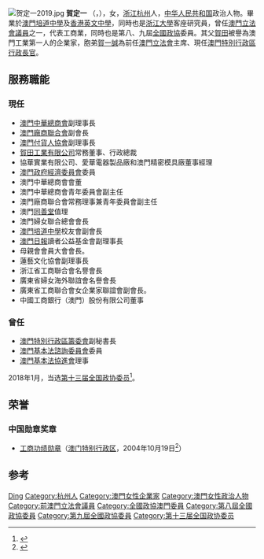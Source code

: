 [[File:贺定一2019.jpg|thumb]]
'''賀定一''' {{OMIC}}{{SLM}}（{{lang-pt|Ho Teng Iat}}，{{bd|1950年||catIdx=Ho賀}}），女，[[浙江|浙江]][[杭州|杭州]]人，[[中华人民共和国|中华人民共和国]]政治人物。畢業於[[澳門培道中學|澳門培道中學]]及[[香港英文中學|香港英文中學]]，同時也是[[浙江大學|浙江大學]]客座研究員，曾任[[澳門立法會|澳門立法會]][[議員|議員]]之一，代表工商業，同時也是第八、九屆[[全國政協|全國政協]]委員。其父[[賀田|賀田]]被譽為澳門工業第一人的企業家，胞弟[[賀一誠|賀一誠]]為前任[[澳門立法會|澳門立法會]]主席、現任[[澳門特別行政區行政長官|澳門特別行政區行政長官]]。

== 服務職能 ==
=== 現任 ===
* [[澳門中華總商會|澳門中華總商會]]副理事長
* [[澳門廠商聯合會|澳門廠商聯合會]]副會長
* [[澳門付貨人協會|澳門付貨人協會]]副理事長
* [[賀田工業有限公司|賀田工業有限公司]]常務董事、行政總裁
* 協華實業有限公司、愛華電器製品廠和澳門精密模具廠董事經理
* [[澳門政府經濟委員會|澳門政府經濟委員會]]委員
* 澳門中華總商會會董
* 澳門中華總商會青年委員會副主任
* 澳門廠商聯合會常務理事兼青年委員會副主任
* 澳門[[同善堂|同善堂]]值理
* 澳門婦女聯合總會會長
* [[澳門培道中學|澳門培道中學]]校友會副會長
* [[澳門日報|澳門日報]]讀者公益基金會副理事長
* 母親會會員大會會長。
* 蓮藝文化協會副理事長
* 浙江省工商聯合會名譽會長
* 廣東省婦女海外聯誼會名譽會長
* 廣東省工商聯合會女企業家聯誼會副會長。
* 中國工商銀行（澳門）股份有限公司董事
=== 曾任 ===
* [[澳門特別行政區籌委會|澳門特別行政區籌委會]]副秘書長
* [[澳門基本法諮詢委員會|澳門基本法諮詢委員會]]委員
* [[澳門基本法協進會|澳門基本法協進會]]理事

2018年1月，当选[[中国人民政治协商会议第十三届全国委员会委员名单|第十三届全国政协委员]]<ref>{{Cite web|url=http://sports.163.com/18/0126/06/D92BRKK400051C89.html|title=中国人民政治协商会议第十三届全国委员会委员名单|accessdate=2018-01-26|last=|work=网易|archive-url=https://web.archive.org/web/20180127143232/http://sports.163.com/18/0126/06/D92BRKK400051C89.html|archive-date=2018-01-27|dead-url=yes}}</ref>。

==荣誉==
===中国勋章奖章===
* [[工商功绩勋章|工商功绩勋章]]（[[澳门特别行政区|澳门特别行政区]]，2004年10月19日<ref>{{cite web |url=https://www.gov.mo/zh-hans/news/29093/ |title=特区政府公布获颁授勋章、奖章和奖状者名单 |publisher=中华人民共和国澳门特别行政区政府入口网站 |date=2004-10-20 |access-date=2022-01-05| archive-date= |archive-url= |dead-url=no }}</ref>）

== 参考 ==
{{reflist}}

{{澳門特別行政區第一屆立法會議員}}
{{澳門特別行政區第三屆立法會議員}}
{{中华全国妇女联合会第十一届执行委员会}}
{{中华全国妇女联合会第十二届执行委员会}}

{{Authority control}}
{{DEFAULTSORT:Ho賀}}
[[Category:賀姓|Ding]]
[[Category:杭州人|Category:杭州人]]
[[Category:澳門女性企業家|Category:澳門女性企業家]]
[[Category:澳門女性政治人物|Category:澳門女性政治人物]]
[[Category:前澳門立法會議員|Category:前澳門立法會議員]]
[[Category:全國政協澳門委員|Category:全國政協澳門委員]]
[[Category:第八屆全國政協委員|Category:第八屆全國政協委員]]
[[Category:第九屆全國政協委員|Category:第九屆全國政協委員]]
[[Category:第十三届全国政协委员|Category:第十三届全国政协委员]]